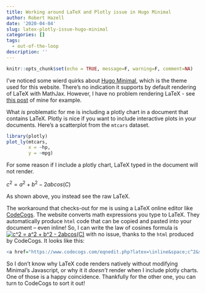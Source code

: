 ```yaml
---
title: Working around LaTeX and Plotly issue in Hugo Minimal
author: Robert Hazell
date: '2020-04-04'
slug: latex-plotly-issue-hugo-minimal
categories: []
tags:
  - out-of-the-loop
description: ''
---
```


```r
knitr::opts_chunk$set(echo = TRUE, message=F, warning=F, comment=NA)
```

I've noticed some wierd quirks about [Hugo Minimal](https://themes.gohugo.io/minimal/), which is the theme used for this website.  There's no indication it supports by default rendering of LaTeX with MathJax.  However, I have no problem rendering LaTeX - see [this post](https://statisticalmusings.netlify.com/post/mean-variance-standardized-data/) of mine for example.

What *is* problematic for me is including a plotly chart in a document that contains LaTeX.  Plotly is nice if you want to include interactive plots in your documents. Here's a scatterplot from the ```mtcars``` dataset.

```r
library(plotly)
plot_ly(mtcars,
        x = ~hp,
        y = ~mpg)
```

For some reason if I include a plotly chart, LaTeX typed in the document will not render.  

$c^2 = a^2 + b^2 - 2abcos(C)$

As shown above, you instead see the raw LaTeX.

The workaround that checks-out for me is using a LaTeX online editor like [CodeCogs](https://www.codecogs.com/latex/eqneditor.php).  The website converts math expressions you type to LaTeX.  They automatically produce ```html``` code that can be copied and pasted into your document -- even inline!  So, I can write the law of cosines formula is <a href="https://www.codecogs.com/eqnedit.php?latex=\inline&space;c^2&space;=&space;a^2&space;&plus;&space;b^2&space;-&space;2abcos(C)" target="_blank"><img src="https://latex.codecogs.com/gif.latex?\inline&space;c^2&space;=&space;a^2&space;&plus;&space;b^2&space;-&space;2abcos(C)" title="c^2 = a^2 + b^2 - 2abcos(C)" /></a> with no issue, thanks to the ```html``` produced by CodeCogs.  It looks like this:

```r
<a href="https://www.codecogs.com/eqnedit.php?latex=\inline&space;c^2&space;=&space;a^2&space;&plus;&space;b^2&space;-&space;2abcos(C)" target="_blank"><img src="https://latex.codecogs.com/gif.latex?\inline&space;c^2&space;=&space;a^2&space;&plus;&space;b^2&space;-&space;2abcos(C)" title="c^2 = a^2 + b^2 - 2abcos(C)" /></a>
```

So I don't know why LaTeX code renders natively without modifying Minimal's Javascript, or why it it *doesn't* render when I include plotly charts.  One of those is a happy coincidence.  Thankfully for the other one, you can turn to CodeCogs to sort it out!  